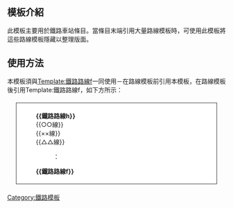 <includeonly><!-- 在這裡加入模板的保護標識 --></includeonly><noinclude>{{Documentation subpage}}</noinclude>
<!-- 在本行下編輯模板說明 -->
== 模板介紹 ==
此模板主要用於鐵路車站條目。當條目末端引用大量路線模板時，可使用此模板將這些路線模板隱藏以整理版面。

== 使用方法 ==
本模板須與[[Template:鐵路路線f]]一同使用－在路線模板前引用本模板，在路線模板後引用Template:鐵路路線f，如下方所示：
<div style="border:1px solid #333;padding:5px;margin:20px;background:#FFF">
:'''<nowiki>{{鐵路路線h}}</nowiki>'''
:<nowiki>{{○○線}}</nowiki>
:<nowiki>{{××線}}</nowiki>
:<nowiki>{{△△線}}</nowiki>
::<nowiki>  ：</nowiki>
:'''<nowiki>{{鐵路路線f}}</nowiki>'''
</div>
<includeonly>
[[Category:鐵路模板]]
</includeonly>
